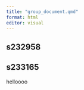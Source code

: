 ```yaml
---
title: "group_document.qmd"
format: html
editor: visual
---
```


## s232958

## s233165

helloooo

```r


```
